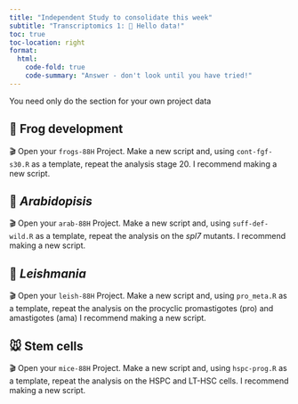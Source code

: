 ```yaml
---
title: "Independent Study to consolidate this week"
subtitle: "Transcriptomics 1: 👋 Hello data!"
toc: true
toc-location: right
format:
  html:
    code-fold: true
    code-summary: "Answer - don't look until you have tried!"
---
```



You need only do the section for your own project data

## 🐸 Frog development

🎬 Open your `frogs-88H` Project. Make a new script and, using 
`cont-fgf-s30.R` as a template, repeat the analysis stage 20. I recommend 
making a new script.

## 🎄 *Arabidopisis*

🎬 Open your `arab-88H` Project. Make a new script and, using 
`suff-def-wild.R` as a template, repeat the analysis on the *spl7* mutants. 
I recommend making a new script.


## 💉 *Leishmania*

🎬 Open your `leish-88H` Project. Make a new script and, using 
`pro_meta.R` as a template, repeat the analysis on the 
procyclic promastigotes (pro) and amastigotes (ama) 
I recommend making a new script.

## 🐭 Stem cells

🎬 Open your `mice-88H` Project. Make a new script and, using 
`hspc-prog.R` as a template, repeat the analysis on the 
HSPC and LT-HSC cells. I recommend making a new script. 







